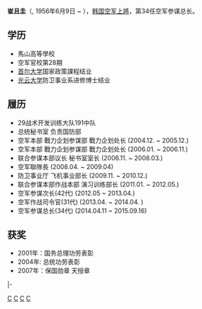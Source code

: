 {{Infobox officeholder
|honorific-prefix   =
|name               = 崔且圭
|native_name        = {{nobold|최차규}}
|native_name_lang   = ko
|honorific-suffix   =
|image              = Air Force (ROKAF) General Choi Cha-kyu 공군대장 최차규 (2014.10.1 건군 66주년 기념 국군의날 행사 (15415660325)).jpg
|imagesize          = 
|smallimage         = <!--If this is specified, "image" should not be.-->
|alt                = 
|caption            = 崔且圭上將，空軍參謀總長任內（2014年）
|order              = 
|office             = 
|term_start         = 
|term_end           = 
|alongside          = <!--For two or more people serving in the same position from the same district.  (e.g. United States Senators.)-->
|vicepresident      = 
|viceprimeminister  = 
|deputy             = 
|lieutenant         = 
|monarch            = 
|president          = 
|primeminister      = 
|taoiseach          = 
|chancellor         = 
|governor           = 
|governor-general   = 
|governor_general   = 
|constituency       = 
|majority           = 
|succeeding         = <!--For President-elect or equivalent-->
|predecessor        = 
|successor          = 
|prior_term         =
|birth_date         = {{birth date and age|1956|6|9|df=y}}
|birth_place        = [[庆尚南道|庆尚南道]][[马山市|马山市]]
|death_date         = <!-- {{Death date and age|YYYY|MM|DD|YYYY|MM|DD}} or {{Death-date and age|Month DD, YYYY|Month DD, YYYY}} (death date then birth date) -->
|death_place        = 
|restingplace       = 
|restingplacecoordinates = 
|birthname          = 
|citizenship        = 
|nationality        = 
|party              = 
|otherparty         =  <!--For additional political affiliations-->
|spouse             = 
|partner            =  <!--For those with a domestic partner and not married-->
|relations          = 
|children           = 
|residence          = 
|alma_mater         = 
|occupation         = 
|profession         = 
|cabinet            = 
|committees         = 
|portfolio          = 
|religion           = 
|signature          = 
|signature_alt      = 
|website            = 
|footnotes          = 
<!--Military service-->
|nickname           = 
|allegiance         = {{ROK}}
|branch             = {{air force|ROK|name=大韓民國空軍}}
|serviceyears       = 
|rank               = [[File:대장.JPG|24px]] [[上將|上將]]
|unit               = {{Link-ko|大韓民國空軍第10戰鬥機聯隊|대한민국 10전투비행단|第10戰鬥機聯隊}}
|commands           = 
|battles            = 
|awards             = 
}}
'''崔且圭'''（{{lang-ko|최차규}}, 1956年6月9日 ~ ），[[韩国空军|韩国空军]][[上將|上將]]，第34任空军参谋总长。

== 学历 ==
* 馬山高等學校
* 空军官校第28期
* [[首尔大学|首尔大学]]国家政策課程结业
* [[光云大学|光云大学]]防卫事业系进修博士结业

== 履历 ==
* 29战术开发训练大队191中队
* 总统秘书室 负责国防部
* 空军本部 戰力企划参谋部 戰力企划处长 (2004.12. ~ 2005.12.)
* 空军本部 戰力企划参谋部 戰力企划处长 (2006.01. ~ 2006.11.)
* 联合参谋本部议长 秘书室室长 (2006.11. ~ 2008.03.)
* 空军{{Link-ko|大韓民國空軍第10戰鬥機聯隊|대한민국 10전투비행단|第10戰鬥機聯隊}}聯隊長 (2008.04. ~ 2009.04)
* 防卫事业厅 飞机事业部长 (2009.11. ~ 2010.12.)
* 联合参谋本部作战本部 演习训练部长 (2011.01. ~ 2012.05.)
* 空军参谋次长(42代) (2012.05 ~ 2013.04.)
* 空军作战司令官(31代) (2013.04. ~ 2014.04. )
* 空军参谋总长(34代) (2014.04.11 ~ 2015.09.16)

== 获奖 ==
{{commonscat|Choi Cha-Kyu}}
* 2001年：国务总理功劳表彰
* 2004年: 总统功劳表彰
* 2007年：保国勋章 天授章
{{start box}}
{{s-mil}}
|-
{{s-before|{{Link-ko|成日煥|성일환}}}}
{{s-title|{{flagicon image|Flag of the Republic of Korea Air Force.svg}} [[大韓民國空軍|大韓民國空軍]]{{Link-ko|大韓民國空軍參謀總長|대한민국의 공군참모총장|參謀總長}}<br><small>第34任|2014年4月11日—2015年9月16日}}
{{s-after|[[鄭景斗|鄭景斗]]}}
{{end box}}
[[Category:韓國空軍參謀總長|C]]
[[Category:空軍上將|C]]
[[Category:慶尚南道出身人物|C]]
[[Category:崔姓|C]]